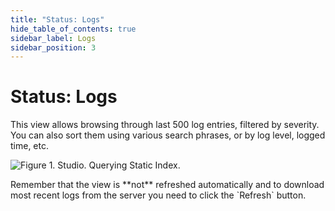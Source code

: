 ```yaml
---
title: "Status: Logs"
hide_table_of_contents: true
sidebar_label: Logs
sidebar_position: 3
---
```



# Status: Logs

This view allows browsing through last 500 log entries, filtered by severity. You can also sort them using various search phrases, or by log level, logged time, etc.

![Figure 1. Studio. Querying Static Index.](./assets/status_logs-1.png)

<Admonition type="info" title="">
Remember that the view is **not** refreshed automatically and to download most recent logs from the server you need to click the `Refresh` button.
</Admonition>